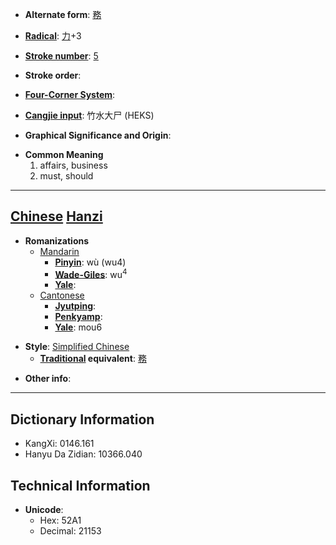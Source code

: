* '''Alternate form''': [[務]]

* '''[[Wiktionary:Chinese radical index| Radical]]''': [[Wiktionary:Chinese radical index 力|力]]+3

* '''[[Wiktionary:Chinese total strokes index|Stroke number]]''': [[Wiktionary:Chinese total strokes index 5|5]]

* '''Stroke order''': 

* '''[[Wiktionary:Chinese four corner index|Four-Corner System]]''': 

* '''[[Wiktionary:Chinese Cangjie index|Cangjie input]]''': 竹水大尸 (HEKS)

* '''Graphical Significance and Origin''': 

* '''Common Meaning'''
*#affairs, business
*# must, should


----

== [[Chinese]] [[Hanzi]] ==

* '''Romanizations'''
** [[Mandarin]]
*** '''[[Pinyin]]''': wù (wu4)
*** '''[[Wade-Giles]]''': wu<sup>4</sup>
*** '''[[Yale]]''': 
**[[Cantonese]]
***'''[[Jyutping]]''':
***'''[[Penkyamp]]''': 
***'''[[Yale]]''': mou6

* '''Style''': [[Simplified Chinese]] 
** '''[[Traditional Chinese|Traditional]] equivalent''': [[務]]

* '''Other info''': 

----

== Dictionary Information ==

* KangXi: 0146.161
* Hanyu Da Zidian: 10366.040

== Technical Information ==

* '''Unicode''':
** Hex: 52A1
** Decimal: 21153